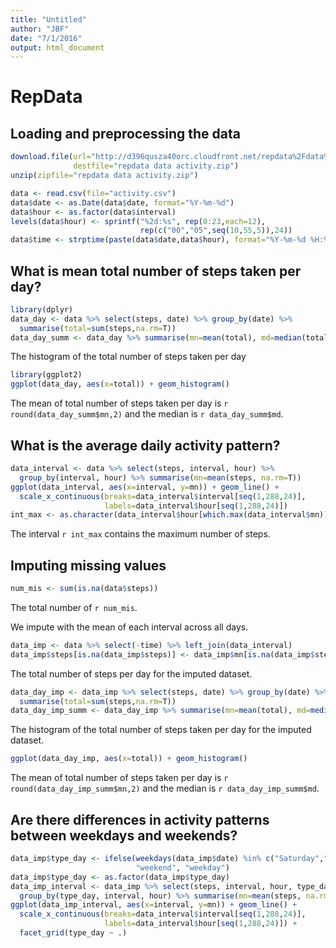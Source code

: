 ```yaml
---
title: "Untitled"
author: "JBF"
date: "7/1/2016"
output: html_document
---
```


# RepData

## Loading and preprocessing the data
```r
download.file(url="http://d396qusza40orc.cloudfront.net/repdata%2Fdata%2Factivity.zip",
              destfile="repdata data activity.zip")
unzip(zipfile="repdata data activity.zip")

data <- read.csv(file="activity.csv")
data$date <- as.Date(data$date, format="%Y-%m-%d")
data$hour <- as.factor(data$interval)
levels(data$hour) <- sprintf("%2d:%s", rep(0:23,each=12), 
                             rep(c("00","05",seq(10,55,5)),24))
data$time <- strptime(paste(data$date,data$hour), format="%Y-%m-%d %H:%M")
```

## What is mean total number of steps taken per day?
```r
library(dplyr)
data_day <- data %>% select(steps, date) %>% group_by(date) %>%
  summarise(total=sum(steps,na.rm=T))
data_day_summ <- data_day %>% summarise(mn=mean(total), md=median(total))
```

The histogram of the total number of steps taken per day
```r
library(ggplot2)
ggplot(data_day, aes(x=total)) + geom_histogram()
```

The mean of total number of steps taken per day is `r round(data_day_summ$mn,2)` and the median is `r data_day_summ$md`.

## What is the average daily activity pattern?
```r
data_interval <- data %>% select(steps, interval, hour) %>% 
  group_by(interval, hour) %>% summarise(mn=mean(steps, na.rm=T))
ggplot(data_interval, aes(x=interval, y=mn)) + geom_line() + 
  scale_x_continuous(breaks=data_interval$interval[seq(1,288,24)],
                     labels=data_interval$hour[seq(1,288,24)])
int_max <- as.character(data_interval$hour[which.max(data_interval$mn)])
```

The interval `r int_max` contains the maximum number of steps.

## Imputing missing values
```r
num_mis <- sum(is.na(data$steps))
```
The total number of `r num_mis`.

We impute with the mean of each interval across all days.
```r
data_imp <- data %>% select(-time) %>% left_join(data_interval)
data_imp$steps[is.na(data_imp$steps)] <- data_imp$mn[is.na(data_imp$steps)]
```

The total number of steps per day for the imputed dataset.
```r
data_day_imp <- data_imp %>% select(steps, date) %>% group_by(date) %>%
  summarise(total=sum(steps,na.rm=T))
data_day_imp_summ <- data_day_imp %>% summarise(mn=mean(total), md=median(total))
```

The histogram of the total number of steps taken per day for the imputed dataset.
```r
ggplot(data_day_imp, aes(x=total)) + geom_histogram()
```

The mean of total number of steps taken per day is `r round(data_day_imp_summ$mn,2)` and the median is `r data_day_imp_summ$md`.

## Are there differences in activity patterns between weekdays and weekends?
```r
data_imp$type_day <- ifelse(weekdays(data_imp$date) %in% c("Saturday","Sunday"),
                            "weekend", "weekday")
data_imp$type_day <- as.factor(data_imp$type_day)
data_imp_interval <- data_imp %>% select(steps, interval, hour, type_day) %>% 
  group_by(type_day, interval, hour) %>% summarise(mn=mean(steps, na.rm=T))
ggplot(data_imp_interval, aes(x=interval, y=mn)) + geom_line() + 
  scale_x_continuous(breaks=data_interval$interval[seq(1,288,24)],
                     labels=data_interval$hour[seq(1,288,24)]) +
  facet_grid(type_day ~ .)
```


